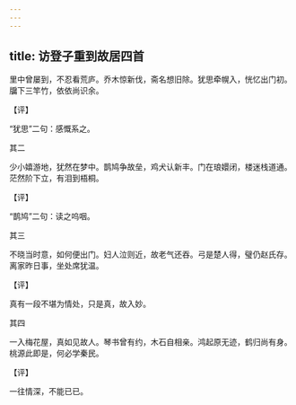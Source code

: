 ```yaml
---
---
---
```

title: 访登子重到故居四首
---







里中曾屡到，不忍看荒庐。乔木惊新伐，斋名想旧除。犹思牵幌入，恍忆出门初。牖下三竿竹，依依尚识余。

【评】

“犹思”二句：感慨系之。





其二


少小嬉游地，犹然在梦中。鹊鸠争故垒，鸡犬认新丰。门在琅嬛闭，楼迷栈道通。茫然阶下立，有泪到梧桐。

【评】

“鹊鸠”二句：读之呜咽。





其三


不晓当时意，如何便出门。妇人泣则近，故老气还吞。弓是楚人得，璧仍赵氏存。离家昨日事，坐处席犹温。

【评】

真有一段不堪为情处，只是真，故入妙。





其四


一入梅花屋，真如见故人。琴书曾有约，木石自相亲。鸿起原无迹，鹤归尚有身。桃源此即是，何必学秦民。

【评】

一往情深，不能已已。